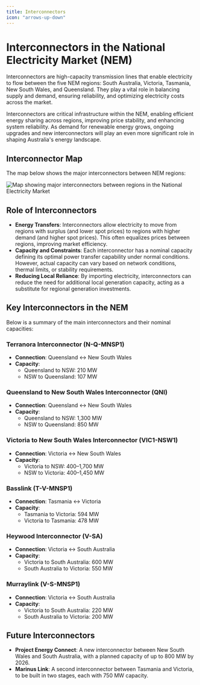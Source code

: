 ```yaml
---
title: Interconnectors
icon: "arrows-up-down"
---
```


# Interconnectors in the National Electricity Market (NEM)

Interconnectors are high-capacity transmission lines that enable electricity to flow between the five NEM regions: South Australia, Victoria, Tasmania, New South Wales, and Queensland. They play a vital role in balancing supply and demand, ensuring reliability, and optimizing electricity costs across the market.

Interconnectors are critical infrastructure within the NEM, enabling efficient energy sharing across regions, improving price stability, and enhancing system reliability. As demand for renewable energy grows, ongoing upgrades and new interconnectors will play an even more significant role in shaping Australia's energy landscape.

## Interconnector Map

The map below shows the major interconnectors between NEM regions:

<Frame>
  <img src="/images/interconnectors.png" alt="Map showing major interconnectors between regions in the National Electricity Market" />
</Frame>

## Role of Interconnectors
- **Energy Transfers**: Interconnectors allow electricity to move from regions with surplus (and lower spot prices) to regions with higher demand (and higher spot prices). This often equalizes prices between regions, improving market efficiency.
- **Capacity and Constraints**: Each interconnector has a nominal capacity defining its optimal power transfer capability under normal conditions. However, actual capacity can vary based on network conditions, thermal limits, or stability requirements.
- **Reducing Local Reliance**: By importing electricity, interconnectors can reduce the need for additional local generation capacity, acting as a substitute for regional generation investments.

## Key Interconnectors in the NEM
Below is a summary of the main interconnectors and their nominal capacities:

### Terranora Interconnector (N-Q-MNSP1)
- **Connection**: Queensland ↔ New South Wales
- **Capacity**:
  - Queensland to NSW: 210 MW
  - NSW to Queensland: 107 MW

### Queensland to New South Wales Interconnector (QNI)
- **Connection**: Queensland ↔ New South Wales
- **Capacity**:
  - Queensland to NSW: 1,300 MW
  - NSW to Queensland: 850 MW

### Victoria to New South Wales Interconnector (VIC1-NSW1)
- **Connection**: Victoria ↔ New South Wales
- **Capacity**:
  - Victoria to NSW: 400–1,700 MW
  - NSW to Victoria: 400–1,450 MW

### Basslink (T-V-MNSP1)
- **Connection**: Tasmania ↔ Victoria
- **Capacity**:
  - Tasmania to Victoria: 594 MW
  - Victoria to Tasmania: 478 MW

### Heywood Interconnector (V-SA)
- **Connection**: Victoria ↔ South Australia
- **Capacity**:
  - Victoria to South Australia: 600 MW
  - South Australia to Victoria: 550 MW

### Murraylink (V-S-MNSP1)
- **Connection**: Victoria ↔ South Australia
- **Capacity**:
  - Victoria to South Australia: 220 MW
  - South Australia to Victoria: 200 MW

## Future Interconnectors
- **Project Energy Connect**: A new interconnector between New South Wales and South Australia, with a planned capacity of up to 800 MW by 2026.
- **Marinus Link**: A second interconnector between Tasmania and Victoria, to be built in two stages, each with 750 MW capacity.

